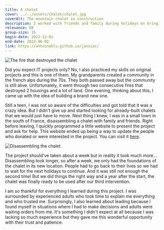 ```yaml
---
title: A chalet
cover: ../../assets/chalet/chalet.jpg
coverAlt: The mountain chalet in construction
description: I worked with friends and family during holidays on bringing a chalet to a community in the french alps.
relevance: 60
group-size: 15
begin-date: 2022-12-01
end-date: 2023-06-02
link: https://antoineblu.github.io/jansiac/
---
```




<Image src={fire} alt="The fire that destroyed the chalet" />

Did you expect IT projects only? No, I also practiced my skills on original projects and this is one of them. My grandparents created a community in the french alps during the 70s. They both passed away but the community is still alive. Unfortunately, it went through two consecutive fires that destroyed 2 housings and a lot of land. One evening, thinking about this, I came up with the idea of building a brand new one.

Still a teen, I was not so aware of the difficulties and got told that it was a crazy idea. But I didn't give up and started looking for already-built chalets that we would just have to move. Next thing I knew, I was in a small town in the south of France, disassembling a chalet with family and friends. Right before leaving, I quickly programmed a little website to present the project and ask for help. This website ended up being a way to update the people who donated or were interested in the project. You can visit it [here](https://antoineblu.github.io/jansiac/).


<Image src={disassemble} alt="Disassembling the chalet" />

The project should've taken about a week but in reality it took much more... Disassembling took longer, so after a week, we only had the foundations of the chalet in its new location. People had to go back to their lives so we had to wait for the next holidays to continue. And it was still not enough the second time! But we did things the right way and a year after the start, the chalet was finally ready to be used after our third intervention.

I am so thankful for everything I learned during this project. I was surrounded by experienced adults who took time to explain me everything and who trusted me. Surprisingly, I also learned about leading because I found myself in situations where I had to make decisions and adults were waiting orders from me. It's something I didn't expect at all because I was lacking so much experience but they gave me this wonderful opportunity with their trust and patience.
